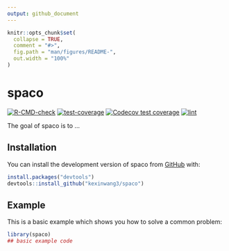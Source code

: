 ```yaml
---
output: github_document
---
```


<!-- README.md is generated from README.Rmd. Please edit that file -->

```r
knitr::opts_chunk$set(
  collapse = TRUE,
  comment = "#>",
  fig.path = "man/figures/README-",
  out.width = "100%"
)
```

# spaco

<!-- badges: start -->
[![R-CMD-check](https://github.com/kexinwang3/spaco/actions/workflows/R-CMD-check.yaml/badge.svg)](https://github.com/kexinwang3/spaco/actions/workflows/R-CMD-check.yaml)
[![test-coverage](https://github.com/kexinwang3/spaco/actions/workflows/test-coverage.yaml/badge.svg)](https://github.com/kexinwang3/spaco/actions/workflows/test-coverage.yaml)
[![Codecov test coverage](https://codecov.io/gh/kexinwang3/spaco/branch/main/graph/badge.svg)](https://app.codecov.io/gh/kexinwang3/spaco?branch=main)
[![lint](https://github.com/kexinwang3/spaco/actions/workflows/lint.yaml/badge.svg)](https://github.com/kexinwang3/spaco/actions/workflows/lint.yaml)
<!-- badges: end -->

The goal of spaco is to ...

## Installation

You can install the development version of spaco from [GitHub](https://github.com/) with:

``` r
install.packages("devtools")
devtools::install_github("kexinwang3/spaco")
```

## Example

This is a basic example which shows you how to solve a common problem:

``` r
library(spaco)
## basic example code
```
